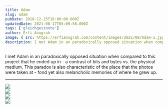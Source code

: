 ```yaml
---
title: Adam
slug: adam
pubDate: 2018-12-25T16:00:00.000Z
updatedDate: 2021-08-17T05:09:58.000Z
tags: ['gleichgesinnte']
author: Erfi Anugrah
image: { src: https://erfianugrah.com/content/images/2021/08/Adam-1.jpg, alt: adam-1 }
description: I met Adam in an paradoxically opposed situation when compared to this project that he ended up in - a contrast of bits and bytes vs. the physical medium. This paradox is also characteristic of the place that the photos were taken at - fond yet also melancholic memories of where he grew up.
---
```


I met Adam in an paradoxically opposed situation when compared to this project that he ended up in - a contrast of bits and bytes vs. the physical medium. This paradox is also characteristic of the place that the photos were taken at - fond yet also melancholic memories of where he grew up.

---

<div class="grid grid-cols-1 sm:grid-cols-2 md:grid-cols-3 lg:grid-cols-4 gap-4">
    <div class="col-span-1">
        <a href ="https://erfianugrah.com/content/images/2021/08/Adam-1.jpg" class="glightbox3" data-fslightbox="gallery" >
            <img src="https://erfianugrah.com/content/images/2021/08/Adam-1.jpg" />
        </a>
    </div>
    <div class="col-span-1">
        <a href ="https://erfianugrah.com/content/images/2021/08/Adam-2.jpg" class="glightbox3" data-fslightbox="gallery">
            <img src="https://erfianugrah.com/content/images/2021/08/Adam-2.jpg" />
        </a>
    </div>
    <div class="col-span-1">
        <a href ="https://erfianugrah.com/content/images/2021/08/Adam-3-1.jpg" class="glightbox3" data-fslightbox="gallery">
            <img src="https://erfianugrah.com/content/images/2021/08/Adam-3-1.jpg" />
        </a>
    </div>
    <div class="col-span-1">
        <a href ="https://erfianugrah.com/content/images/2021/08/Adam-4.jpg" class="glightbox3" data-fslightbox="gallery">
            <img src="https://erfianugrah.com/content/images/2021/08/Adam-4.jpg" />
        </a>
    </div>
</div>
